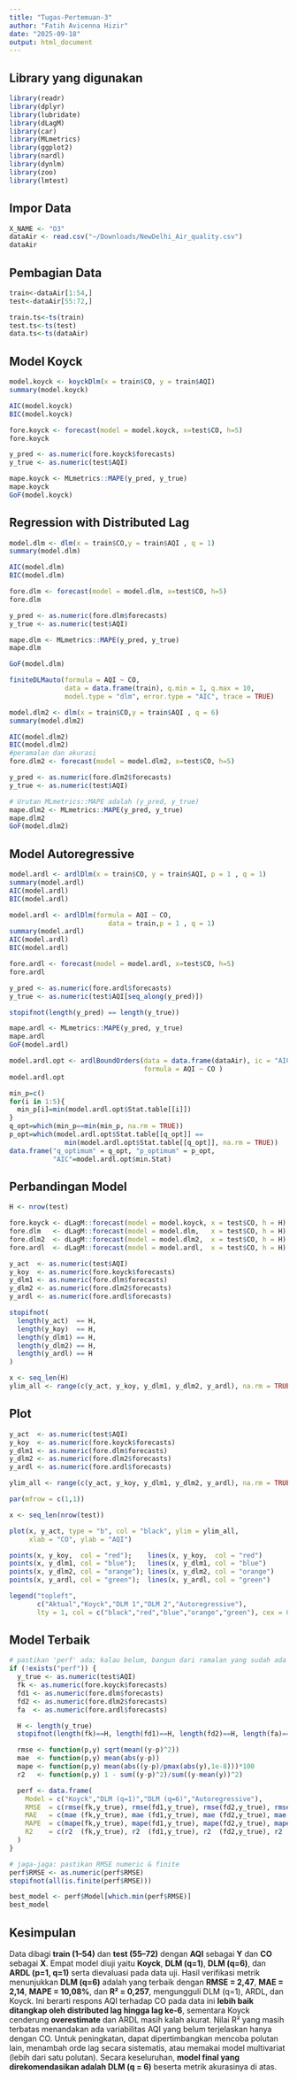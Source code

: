 ```yaml
---
title: "Tugas-Pertemuan-3"
author: "Fatih Avicenna Hizir"
date: "2025-09-18"
output: html_document
---
```


## Library yang digunakan

```r
library(readr)
library(dplyr)
library(lubridate)
library(dLagM)
library(car)
library(MLmetrics)
library(ggplot2)
library(nardl)
library(dynlm)
library(zoo)
library(lmtest)
```

## Impor Data

```r
X_NAME <- "O3"   
dataAir <- read.csv("~/Downloads/NewDelhi_Air_quality.csv")
dataAir
```

## Pembagian Data

```r
train<-dataAir[1:54,]
test<-dataAir[55:72,]
```

```r
train.ts<-ts(train)
test.ts<-ts(test)
data.ts<-ts(dataAir)
```

## Model Koyck

```r
model.koyck <- koyckDlm(x = train$CO, y = train$AQI)
summary(model.koyck)
```

```r
AIC(model.koyck)
BIC(model.koyck)
```

```r
fore.koyck <- forecast(model = model.koyck, x=test$CO, h=5)
fore.koyck
```

```r
y_pred <- as.numeric(fore.koyck$forecasts)
y_true <- as.numeric(test$AQI)

mape.koyck <- MLmetrics::MAPE(y_pred, y_true)
mape.koyck
GoF(model.koyck)
```

## Regression with Distributed Lag

```r
model.dlm <- dlm(x = train$CO,y = train$AQI , q = 1)
summary(model.dlm)
```

```r
AIC(model.dlm)
BIC(model.dlm)
```

```r
fore.dlm <- forecast(model = model.dlm, x=test$CO, h=5)
fore.dlm
```

```r
y_pred <- as.numeric(fore.dlm$forecasts)
y_true <- as.numeric(test$AQI)

mape.dlm <- MLmetrics::MAPE(y_pred, y_true)
mape.dlm
```

```r
GoF(model.dlm)
```

```r
finiteDLMauto(formula = AQI ~ CO,
              data = data.frame(train), q.min = 1, q.max = 10,
              model.type = "dlm", error.type = "AIC", trace = TRUE)
```

```r
model.dlm2 <- dlm(x = train$CO,y = train$AQI , q = 6)
summary(model.dlm2)
```

```r
AIC(model.dlm2)
BIC(model.dlm2)
#peramalan dan akurasi
fore.dlm2 <- forecast(model = model.dlm2, x=test$CO, h=5)

y_pred <- as.numeric(fore.dlm2$forecasts)
y_true <- as.numeric(test$AQI)

# Urutan MLmetrics::MAPE adalah (y_pred, y_true)
mape.dlm2 <- MLmetrics::MAPE(y_pred, y_true)
mape.dlm2
GoF(model.dlm2)
```

## Model Autoregressive

```r
model.ardl <- ardlDlm(x = train$CO, y = train$AQI, p = 1 , q = 1)
summary(model.ardl)
AIC(model.ardl)
BIC(model.ardl)
```

```r
model.ardl <- ardlDlm(formula = AQI ~ CO, 
                         data = train,p = 1 , q = 1)
summary(model.ardl)
AIC(model.ardl)
BIC(model.ardl)
```

```r
fore.ardl <- forecast(model = model.ardl, x=test$CO, h=5)
fore.ardl

y_pred <- as.numeric(fore.ardl$forecasts)
y_true <- as.numeric(test$AQI[seq_along(y_pred)])  

stopifnot(length(y_pred) == length(y_true))

mape.ardl <- MLmetrics::MAPE(y_pred, y_true)
mape.ardl
GoF(model.ardl)
```

```r
model.ardl.opt <- ardlBoundOrders(data = data.frame(dataAir), ic = "AIC", 
                                  formula = AQI ~ CO )
model.ardl.opt
```

```r
min_p=c()
for(i in 1:5){
  min_p[i]=min(model.ardl.opt$Stat.table[[i]])
}
q_opt=which(min_p==min(min_p, na.rm = TRUE))
p_opt=which(model.ardl.opt$Stat.table[[q_opt]] == 
              min(model.ardl.opt$Stat.table[[q_opt]], na.rm = TRUE))
data.frame("q_optimum" = q_opt, "p_optimum" = p_opt, 
           "AIC"=model.ardl.opt$min.Stat)
```

## Perbandingan Model

```r
H <- nrow(test)

fore.koyck <- dLagM::forecast(model = model.koyck, x = test$CO, h = H)
fore.dlm   <- dLagM::forecast(model = model.dlm,   x = test$CO, h = H)
fore.dlm2  <- dLagM::forecast(model = model.dlm2,  x = test$CO, h = H)
fore.ardl  <- dLagM::forecast(model = model.ardl,  x = test$CO, h = H)

y_act  <- as.numeric(test$AQI)
y_koy  <- as.numeric(fore.koyck$forecasts)
y_dlm1 <- as.numeric(fore.dlm$forecasts)
y_dlm2 <- as.numeric(fore.dlm2$forecasts)
y_ardl <- as.numeric(fore.ardl$forecasts)

stopifnot(
  length(y_act)  == H,
  length(y_koy)  == H,
  length(y_dlm1) == H,
  length(y_dlm2) == H,
  length(y_ardl) == H
)

x <- seq_len(H)
ylim_all <- range(c(y_act, y_koy, y_dlm1, y_dlm2, y_ardl), na.rm = TRUE)
```

## Plot

```r
y_act  <- as.numeric(test$AQI)
y_koy  <- as.numeric(fore.koyck$forecasts)
y_dlm1 <- as.numeric(fore.dlm$forecasts)
y_dlm2 <- as.numeric(fore.dlm2$forecasts)
y_ardl <- as.numeric(fore.ardl$forecasts)

ylim_all <- range(c(y_act, y_koy, y_dlm1, y_dlm2, y_ardl), na.rm = TRUE)

par(mfrow = c(1,1))

x <- seq_len(nrow(test))

plot(x, y_act, type = "b", col = "black", ylim = ylim_all,
     xlab = "CO", ylab = "AQI")

points(x, y_koy,  col = "red");    lines(x, y_koy,  col = "red")
points(x, y_dlm1, col = "blue");   lines(x, y_dlm1, col = "blue")
points(x, y_dlm2, col = "orange"); lines(x, y_dlm2, col = "orange")
points(x, y_ardl, col = "green");  lines(x, y_ardl, col = "green")

legend("topleft",
       c("Aktual","Koyck","DLM 1","DLM 2","Autoregressive"),
       lty = 1, col = c("black","red","blue","orange","green"), cex = 0.8)

```

## Model Terbaik

```r
# pastikan 'perf' ada; kalau belum, bangun dari ramalan yang sudah ada
if (!exists("perf")) {
  y_true <- as.numeric(test$AQI)
  fk <- as.numeric(fore.koyck$forecasts)
  fd1 <- as.numeric(fore.dlm$forecasts)
  fd2 <- as.numeric(fore.dlm2$forecasts)
  fa  <- as.numeric(fore.ardl$forecasts)

  H <- length(y_true)
  stopifnot(length(fk)==H, length(fd1)==H, length(fd2)==H, length(fa)==H)

  rmse <- function(p,y) sqrt(mean((y-p)^2))
  mae  <- function(p,y) mean(abs(y-p))
  mape <- function(p,y) mean(abs((y-p)/pmax(abs(y),1e-8)))*100
  r2   <- function(p,y) 1 - sum((y-p)^2)/sum((y-mean(y))^2)

  perf <- data.frame(
    Model = c("Koyck","DLM (q=1)","DLM (q=6)","Autoregressive"),
    RMSE  = c(rmse(fk,y_true), rmse(fd1,y_true), rmse(fd2,y_true), rmse(fa,y_true)),
    MAE   = c(mae (fk,y_true), mae (fd1,y_true), mae (fd2,y_true), mae (fa,y_true)),
    MAPE  = c(mape(fk,y_true), mape(fd1,y_true), mape(fd2,y_true), mape(fa,y_true)),
    R2    = c(r2  (fk,y_true), r2  (fd1,y_true), r2  (fd2,y_true), r2  (fa,y_true))
  )
}

# jaga-jaga: pastikan RMSE numeric & finite
perf$RMSE <- as.numeric(perf$RMSE)
stopifnot(all(is.finite(perf$RMSE)))

best_model <- perf$Model[which.min(perf$RMSE)]
best_model
```

## Kesimpulan

Data dibagi **train (1–54)** dan **test (55–72)** dengan **AQI** sebagai **Y** dan **CO** sebagai **X**. Empat model diuji yaitu **Koyck**, **DLM (q=1)**, **DLM (q=6)**, dan **ARDL (p=1, q=1)** serta dievaluasi pada data uji. Hasil verifikasi metrik menunjukkan **DLM (q=6)** adalah yang terbaik dengan **RMSE = 2,47**, **MAE = 2,14**, **MAPE = 10,08%**, dan **R² = 0,257**, mengungguli DLM (q=1), ARDL, dan Koyck. Ini berarti respons AQI terhadap CO pada data ini **lebih baik ditangkap oleh distributed lag hingga lag ke-6**, sementara Koyck cenderung **overestimate** dan ARDL masih kalah akurat. Nilai R² yang masih terbatas menandakan ada variabilitas AQI yang belum terjelaskan hanya dengan CO. Untuk peningkatan, dapat dipertimbangkan mencoba polutan lain, menambah orde lag secara sistematis, atau memakai model multivariat (lebih dari satu polutan). Secara keseluruhan, **model final yang direkomendasikan adalah DLM (q = 6)** beserta metrik akurasinya di atas.
